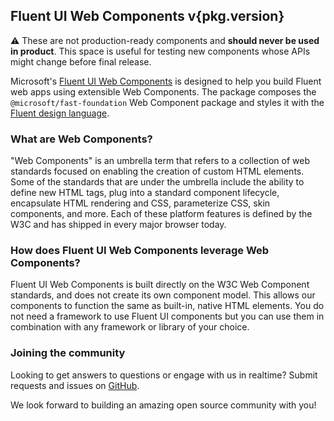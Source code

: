 
<Meta title="Concepts/Introduction" />

<h2>
  Fluent UI Web Components <span>v{pkg.version}</span>
</h2>

⚠️ These are not production-ready components and **should never be used in product**. This space is useful for testing new components whose APIs might change before final release.

Microsoft's [Fluent UI Web Components](https://github.com/microsoft/fluentui/tree/master/packages/web-components) is designed to help you build Fluent web apps using extensible Web Components. The package composes the `@microsoft/fast-foundation` Web Component package and styles it with the [Fluent design language](https://github.com/microsoft/fluentui).

### What are Web Components?

"Web Components" is an umbrella term that refers to a collection of web standards focused on enabling the creation of custom HTML elements. Some of the standards that are under the umbrella include the ability to define new HTML tags, plug into a standard component lifecycle, encapsulate HTML rendering and CSS, parameterize CSS, skin components, and more. Each of these platform features is defined by the W3C and has shipped in every major browser today.

### How does Fluent UI Web Components leverage Web Components?

Fluent UI Web Components is built directly on the W3C Web Component standards, and does not create its own component model. This allows our components to function the same as built-in, native HTML elements. You do not need a framework to use Fluent UI components but you can use them in combination with any framework or library of your choice.

### Joining the community

Looking to get answers to questions or engage with us in realtime? Submit requests and issues on [GitHub](https://github.com/Microsoft/fast/issues/new/choose).

We look forward to building an amazing open source community with you!
